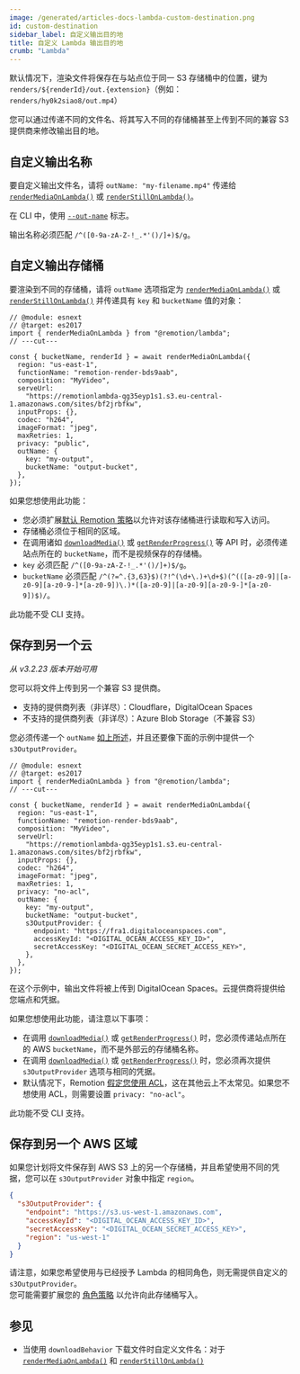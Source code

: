 ```yaml
---
image: /generated/articles-docs-lambda-custom-destination.png
id: custom-destination
sidebar_label: 自定义输出目的地
title: 自定义 Lambda 输出目的地
crumb: "Lambda"
---
```


默认情况下，渲染文件将保存在与站点位于同一 S3 存储桶中的位置，键为 `renders/${renderId}/out.{extension}`（例如：`renders/hy0k2siao8/out.mp4`）

您可以通过传递不同的文件名、将其写入不同的存储桶甚至上传到不同的兼容 S3 提供商来修改输出目的地。

## 自定义输出名称

要自定义输出文件名，请将 `outName: "my-filename.mp4"` 传递给 [`renderMediaOnLambda()`](/docs/lambda/rendermediaonlambda#outname) 或 [`renderStillOnLambda()`](/docs/lambda/renderstillonlambda#outname)。

在 CLI 中，使用 [`--out-name`](/docs/lambda/cli/render#--out-name) 标志。

输出名称必须匹配 `/^([0-9a-zA-Z-!_.*'()/]+)$/g`。

## 自定义输出存储桶

要渲染到不同的存储桶，请将 `outName` 选项指定为 [`renderMediaOnLambda()`](/docs/lambda/rendermediaonlambda) 或 [`renderStillOnLambda()`](/docs/lambda/renderstillonlambda) 并传递具有 `key` 和 `bucketName` 值的对象：

```tsx twoslash {13-16}
// @module: esnext
// @target: es2017
import { renderMediaOnLambda } from "@remotion/lambda";
// ---cut---

const { bucketName, renderId } = await renderMediaOnLambda({
  region: "us-east-1",
  functionName: "remotion-render-bds9aab",
  composition: "MyVideo",
  serveUrl:
    "https://remotionlambda-qg35eyp1s1.s3.eu-central-1.amazonaws.com/sites/bf2jrbfkw",
  inputProps: {},
  codec: "h264",
  imageFormat: "jpeg",
  maxRetries: 1,
  privacy: "public",
  outName: {
    key: "my-output",
    bucketName: "output-bucket",
  },
});
```

如果您想使用此功能：

- 您必须扩展[默认 Remotion 策略](/docs/lambda/permissions)以允许对该存储桶进行读取和写入访问。
- 存储桶必须位于相同的区域。
- 在调用诸如 [`downloadMedia()`](/docs/lambda/downloadmedia) 或 [`getRenderProgress()`](/docs/lambda/getrenderprogress) 等 API 时，必须传递站点所在的 `bucketName`，而不是视频保存的存储桶。
- `key` 必须匹配 `/^([0-9a-zA-Z-!_.*'()/]+)$/g`。
- `bucketName` 必须匹配 `/^(?=^.{3,63}$)(?!^(\d+\.)+\d+$)(^(([a-z0-9]|[a-z0-9][a-z0-9-]*[a-z0-9])\.)*([a-z0-9]|[a-z0-9][a-z0-9-]*[a-z0-9])$)/`。

此功能不受 CLI 支持。

## 保存到另一个云

_从 v3.2.23 版本开始可用_

您可以将文件上传到另一个兼容 S3 提供商。

- 支持的提供商列表（非详尽）：Cloudflare，DigitalOcean Spaces
- 不支持的提供商列表（非详尽）：Azure Blob Storage（不兼容 S3）

您必须传递一个 `outName` [如上所述](#customizing-the-output-bucket)，并且还要像下面的示例中提供一个 `s3OutputProvider`。

```tsx twoslash {13-21}
// @module: esnext
// @target: es2017
import { renderMediaOnLambda } from "@remotion/lambda";
// ---cut---

const { bucketName, renderId } = await renderMediaOnLambda({
  region: "us-east-1",
  functionName: "remotion-render-bds9aab",
  composition: "MyVideo",
  serveUrl:
    "https://remotionlambda-qg35eyp1s1.s3.eu-central-1.amazonaws.com/sites/bf2jrbfkw",
  inputProps: {},
  codec: "h264",
  imageFormat: "jpeg",
  maxRetries: 1,
  privacy: "no-acl",
  outName: {
    key: "my-output",
    bucketName: "output-bucket",
    s3OutputProvider: {
      endpoint: "https://fra1.digitaloceanspaces.com",
      accessKeyId: "<DIGITAL_OCEAN_ACCESS_KEY_ID>",
      secretAccessKey: "<DIGITAL_OCEAN_SECRET_ACCESS_KEY>",
    },
  },
});
```

在这个示例中，输出文件将被上传到 DigitalOcean Spaces。云提供商将提供给您端点和凭据。

如果您想使用此功能，请注意以下事项：

- 在调用 [`downloadMedia()`](/docs/lambda/downloadmedia#bucketname) 或 [`getRenderProgress()`](/docs/lambda/getrenderprogress#bucketname) 时，您必须传递站点所在的 AWS `bucketName`，而不是外部云的存储桶名称。
- 在调用 [`downloadMedia()`](/docs/lambda/downloadmedia) 或 [`getRenderProgress()`](/docs/lambda/getrenderprogress) 时，您必须再次提供 `s3OutputProvider` 选项与相同的凭据。
- 默认情况下，Remotion [假定您使用 ACL](/docs/lambda/troubleshooting/bucket-disallows-acl)，这在其他云上不太常见。如果您不想使用 ACL，则需要设置 `privacy: "no-acl"`。

此功能不受 CLI 支持。

## 保存到另一个 AWS 区域<AvailableFrom v="4.0.112"/>

如果您计划将文件保存到 AWS S3 上的另一个存储桶，并且希望使用不同的凭据，您可以在 `s3OutputProvider` 对象中指定 `region`。

```json
{
  "s3OutputProvider": {
    "endpoint": "https://s3.us-west-1.amazonaws.com",
    "accessKeyId": "<DIGITAL_OCEAN_ACCESS_KEY_ID>",
    "secretAccessKey": "<DIGITAL_OCEAN_SECRET_ACCESS_KEY>",
    "region": "us-west-1"
  }
}
```

请注意，如果您希望使用与已经授予 Lambda 的相同角色，则无需提供自定义的 `s3OutputProvider`。  
您可能需要扩展您的 [角色策略](/docs/lambda/setup#2-create-role-policy) 以允许向此存储桶写入。

## 参见

- 当使用 `downloadBehavior` 下载文件时自定义文件名：对于 [`renderMediaOnLambda()`](/docs/lambda/rendermediaonlambda#downloadbehavior) 和 [`renderStillOnLambda()`](/docs/lambda/renderstillonlambda#downloadbehavior)
